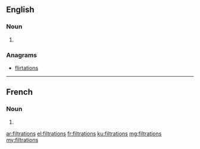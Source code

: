 ==English==

===Noun===
{{head|en|plural}}

# {{plural of|filtration|lang=en}}

===Anagrams===
* [[flirtations#English|flirtations]]

----

==French==

===Noun===
{{head|fr|plural|g=f}}

# {{plural of|filtration|lang=fr}}

[[ar:filtrations]]
[[el:filtrations]]
[[fr:filtrations]]
[[ku:filtrations]]
[[mg:filtrations]]
[[my:filtrations]]